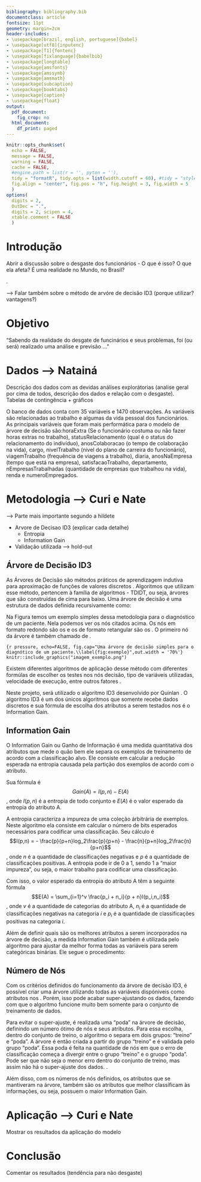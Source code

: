 ```yaml
---
bibliography: bibliography.bib
documentclass: article
fontsize: 11pt
geometry: margin=2cm
header-includes:
- \usepackage[brazil, english, portuguese]{babel}
- \usepackage[utf8]{inputenc}
- \usepackage[T1]{fontenc}
- \usepackage[fixlanguage]{babelbib}
- \usepackage{longtable}
- \usepackage{amsfonts}
- \usepackage{amssymb}
- \usepackage{amsmath}
- \usepackage{subcaption}
- \usepackage{booktabs}
- \usepackage{caption}
- \usepackage{float}
output:
  pdf_document:
    fig_crop: no
  html_document:
    df_print: paged
---
```


```r
knitr::opts_chunk$set(
  echo = FALSE, 
  message = FALSE, 
  warning = FALSE,
  cache = FALSE,
  #engine.path = list(r = '', pyton = ''), 
  tidy = "formatR", tidy.opts = list(width.cutoff = 60), #tidy = "styler", 
  fig.align = "center", fig.pos = "h", fig.height = 3, fig.width = 5
  )
options(
  digits = 2, 
  OutDec = ".", 
  digits = 2, scipen = 4, 
  xtable.comment = FALSE
  )
```


\begin{titlepage} 

\begin{center} 
{\large Universidade Estadual de Campinas}\\[0.2cm] 
{\large Instituto de Matemática, Estatística e Computação Científica}\\[0.2cm] 
{\large Departamento de Estatística - ME714}\\[4cm]

{\bf \huge Desgaste de funcionários e suas possíveis causas: uma análise e previsão utilizando árvore de decisão ID3}\\
{\bf \Large Trabalho Final - Grupo 14}\\[6cm]




{\large Wesley Cabral Alvez, RA: 225825}\\[0.2cm]
{\large Nathan Brusamarello De Souto, RA: 222854}\\[0.2cm]
{\large Helton Marinho De Ávila, RA: 174471}\\[0.2cm]
{\large Natainá Novaes Silva Barbosa, RA: 242290}\\[1cm]

{\large Prof. Dra. Hildete Prisco Pinheiro}\\[1cm]

{\large Campinas}\\[0.2cm]
{\large 2021}
\end{center}

\end{titlepage}

\begin{abstract}

Principal artigo da metodologia --> \cite{quinlan1986induction}

\end{abstract}

\newpage

\tableofcontents

\newpage


# Introdução

Abrir a discussão sobre o desgaste dos funcionários - O que é isso? O que ela afeta? É uma realidade no Mundo, no Brasil?

\cite{koerich, patel2014decisiontree, singh2014analysis}.

--> Falar também sobre o método de arvóre de decisão ID3 (porque utilizar? vantagens?)

# Objetivo

"Sabendo da realidade do desgate de funcinários e seus problemas, foi (ou será) realizado uma análise e previsão ..."

# Dados --> Natainá

Descrição dos dados com as devidas análises explorátorias (analise geral por cima de todos, descrição dos dados e relação com o desgaste).
Tabelas de contingência + gráficos

O banco de dados conta com 35 variáveis e 1470 observações. As variáveis são relacionadas ao trabalho e algumas da vida pessoal dos funcionários. 
As principais variáveis que foram mais performática para o modelo de árvore de decisão são:horaExtra (Se o funcionário costuma ou não fazer horas extras no trabalho), statusRelacionamento (qual é o status do relacionamento do indivíduo), anosColaboracao (o tempo de colaboração na vida), cargo, nivelTrabalho (nivel do plano  de carreira do funcionário), viagemTrabalho (frequência de viagens a trabalho), diaria, anosNaEmpresa (tempo que está na empresa), satisfacaoTrabalho, departamento, nEmpresasTrabalhadas (quantidade de empresas que trabalhou na vida), renda e numeroEmpregados.

# Metodologia --> Curi e Nate

--> Parte mais importante segundo a hildete

- Arvore de Decisao ID3 (explicar cada detalhe)
  - Entropia
  - Information Gain

- Validação utilizada --> hold-out

## Árvore de Decisão ID3

As Árvores de Decisão são métodos práticos de aprendizagem indutiva para aproximação de funções de valores discretos \cite{koerich}. Algoritmos que utilizam esse método, pertencem à família de algoritmos \emph{Top Down Induction of Decision Trees} - TDIDT, ou seja, árvores que são construídas de cima para baixo. Uma árvore de decisão é uma estrutura de dados definida recursivamente como: \cite{quinlan1986induction, monard2003induccao}

\begin{enumerate}
  \item um \emph{nó decisão} que contém um teste sobre algum atributo da instância. Para cada resultado do teste existe uma aresta para uma subárvore. Cada subárvore tem a mesma estrutura que a árvore
  \item um \emph{nó folha} que corresponde a uma classificação final
\end{enumerate}
  
Na Figura \ref{fig:exemplo} temos um exemplo simples dessa metodologia para o diagnóstico de um paciente. Nela podemos ver os nós citados acima. Os nós em formato redondo são os \emph{nós decisão} e os de formato retangular são os \emph{nós folha}. O primeiro nó da árvore é também chamado de \emph{nó raiz}. \cite{monard2003induccao}
  
```{r pressure, echo=FALSE, fig.cap="Uma árvore de decisão simples para o diagnótico de um paciente.\\label{fig:exemplo}",out.width = '70%'}
knitr::include_graphics("imagem_exemplo.png")
```

Existem diferentes algoritmos de aplicação desse método com diferentes formúlas de escolher os testes nos nós decisão, tipo de variáveis utilizadas, velocidade de execução, entre outros fatores \cite{patel2014decisiontree}.

Neste projeto, será utilizado o algoritmo ID3 desenvolvido por Quinlan \cite{quinlan1986induction}. O algoritmo ID3 é um dos únicos algoritmos que somente recebe dados discretos e sua fórmula de escolha dos atributos a serem testados nos \emph{nós decisão} é o Information Gain. 

## Information Gain

O Information Gain ou Ganho de Informação é uma medida quantitativa dos atributos que mede o quão bem ele separa os exemplos de treinamento de acordo com a classificação alvo. Ele consiste em calcular a redução esperada na entropia causada pela partição dos exemplos de acordo com o atributo. \cite{koerich}

Sua fórmula é $$Gain(A) = I(p,n) - E(A)$$, onde $I(p,n)$ é a entropia de todo conjunto e $E(A)$ é o valor esperado da entropia do atributo A.

A entropia caracteriza a impureza de uma coleção árbitrária de exemplos. Neste algoritmo ela consiste em calcular o número de bits esperados necessários para codificar uma classificação. Seu cálculo é $$I(p,n) = - \frac{p}{p+n}log_2\frac{p}{p+n} - \frac{n}{p+n}log_2\frac{n}{p+n}$$, onde $n$ é a quantidade de classificações negativas e $p$ é a quantidade de classificações positivas. A entropia pode ir de 0 a 1, sendo 1 a "maior impureza", ou seja, o maior trabalho para codificar uma classificação. \cite{quinlan1986induction}

Com isso, o valor esperado da entropia do atributo A têm a seguinte fórmula $$E(A) = \sum_{i=1}^v \frac{p_i + n_i}{p + n}I(p_i,n_i)$$, onde $v$ é a quantidade de categorias do atributo A, $n_i$ é a quantidade de classificações negativas na categoria $i$ e $p_i$ é a quantidade de classificações positivas na categoria $i$. \cite{quinlan1986induction}

Além de definir quais são os melhores atributos a serem incorporados na árvore de decisão, a medida Information Gain também é utilizada pelo algoritmo para ajustar da melhor forma todas as variáveis para serem categóricas binárias. Ele segue o procedimento:

\begin{enumerate}
  \item caso a varíavel seja categórica binária, ou númerica binária, o algoritmo mantém o formato da variável
  \item caso a variável seja categória com 3 ou mais categorias, o algoritmo seleciona a melhor divisão das categorias em 2 subgrupos e a torna em uma variável categórica binária. Essa seleção dos subgrupos é feita escolhendo o melhor Information Gain de todas as possíveis divisões \cite{koerich}
  \item caso a variável seja númerica, o algoritmo seleciona o melhor valor $c$, que pertence ao intervalo da variável, para separa-lá em 2 intervalos, onde um será o intervalo positivo e o outro será o negativo. Por exemplo: Caso $Salário <= 1000$ então positivo, se $Salário > 1000$ então negativo. Esse separação também é feita escolhendo o melhor Information Gain de todos os possíveis valores $c$ pertecentes ao intervalo \cite{koerich}
\end{enumerate}

## Número de Nós

Com os critérios definidos do funcionamento da árvore de decisão ID3, é possível criar uma árvore utilizando todas as variáveis dispóniveis como atributos nos \emph{nós decisão}. Porém, isso pode acabar super-ajustando os dados, fazendo com que o algoritmo funcione muito bem somente para o conjunto de treinamento de dados. 

Para evitar o super-ajuste, é realizada uma "poda" na árvore de decisão, definindo um número ótimo de nós e seus atributos. Para essa escolha, dentro do conjunto de treino, o algoritmo o separa em dois grupos: "treino" e "poda". A árvore é então criada a partir do grupo "treino" e é validada pelo grupo "poda". Essa poda é feita na quantidade de nós em que o erro de classificação começa a divergir entre o grupo "treino" e o gruopo "poda". Pode ser que não seja o menor erro dentro do conjunto de treino, mas assim não há o super-ajuste dos dados. \cite{monard2003induccao}.

Além disso, com os números de nós definidos, os atributos que se mantiveram na árvore, também são os atributos que melhor classificam às informações, ou seja, possuem o maior Information Gain.

# Aplicação --> Curi e Nate

Mostrar os resultados da aplicação do modelo

# Conclusão

Comentar os resultados (tendência para não desgaste)

\clearpage
\bibliographystyle{plain}
\bibliography{bibliography}
